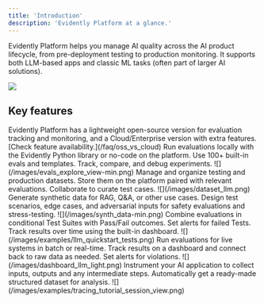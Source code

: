 ```yaml
---
title: 'Introduction'
description: 'Evidently Platform at a glance.'
---
```


Evidently Platform helps you manage AI quality across the AI product lifecycle, from pre-deployment testing to production monitoring. It supports both LLM-based apps and classic ML tasks (often part of larger AI solutions).

![](/images/dashboard_llm_tabs.gif)

## Key features

<Info>
  Evidently Platform has a lightweight open-source version for evaluation tracking and monitoring, and a Cloud/Enterprise version with extra features. [Check feature availability.](/faq/oss_vs_cloud)
</Info>

<Tabs>
  <Tab title="Evaluations">
    Run evaluations locally with the Evidently Python library or no-code on the platform. Use 100+ built-in evals and templates. Track, compare, and debug experiments.
    ![](/images/evals_explore_view-min.png)
  </Tab>

  <Tab title="Datasets">
    Manage and organize testing and production datasets. Store them on the platform paired with relevant evaluations. Collaborate to curate test cases.
    ![](/images/dataset_llm.png)
  </Tab>

  <Tab title="Synthetic data">
    Generate synthetic data for RAG, Q&A, or other use cases. Design test scenarios, edge cases, and adversarial inputs for safety evaluations and stress-testing.
    ![](/images/synth_data-min.png)
  </Tab>

  <Tab title="Regression testing">
     Combine evaluations in conditional Test Suites with Pass/Fail outcomes. Set alerts for failed Tests. Track results over time using the built-in dashboard. 
    ![](/images/examples/llm_quickstart_tests.png)
  </Tab>

  <Tab title="Monitoring">
    Run evaluations for live systems in batch or real-time. Track results on a dashboard and connect back to raw data as needed. Set alerts for violations.
    ![](/images/dashboard_llm_light.png)
  </Tab>

  <Tab title="Tracing">
    Instrument your AI application to collect inputs, outputs and any intermediate steps. Automatically get a ready-made structured dataset for analysis.
    ![](/images/examples/tracing_tutorial_session_view.png)
  </Tab>
</Tabs>